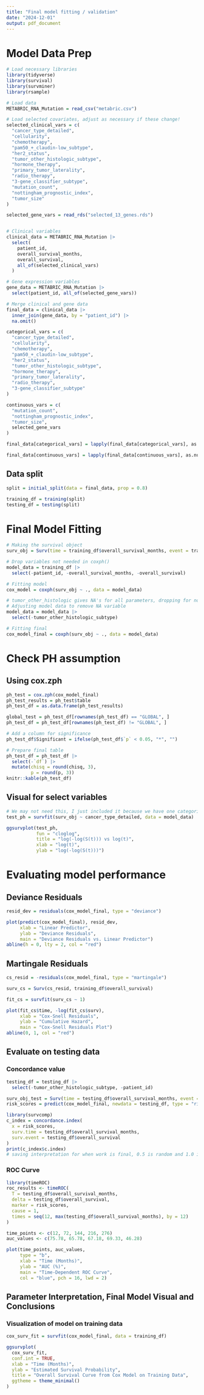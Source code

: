 ```yaml
---
title: "Final model fitting / validation"
date: "2024-12-01"
output: pdf_document
---
```


# Model Data Prep

```r
# Load necessary libraries
library(tidyverse)
library(survival)
library(survminer)
library(rsample)

# Load data
METABRIC_RNA_Mutation = read_csv("metabric.csv")

# Load selected covariates, adjust as necessary if these change!
selected_clinical_vars = c(
  "cancer_type_detailed",
  "cellularity",
  "chemotherapy",
  "pam50_+_claudin-low_subtype",
  "her2_status",
  "tumor_other_histologic_subtype",
  "hormone_therapy",
  "primary_tumor_laterality",
  "radio_therapy",
  "3-gene_classifier_subtype",
  "mutation_count",
  "nottingham_prognostic_index",
  "tumor_size"
)

selected_gene_vars = read_rds("selected_13_genes.rds")


# Clinical variables
clinical_data = METABRIC_RNA_Mutation |>
  select(
    patient_id,
    overall_survival_months,
    overall_survival,
    all_of(selected_clinical_vars)
  )

# Gene expression variables
gene_data = METABRIC_RNA_Mutation |>
  select(patient_id, all_of(selected_gene_vars))

# Merge clinical and gene data
final_data = clinical_data |>
  inner_join(gene_data, by = "patient_id") |>
  na.omit()  

categorical_vars = c(
  "cancer_type_detailed",
  "cellularity",
  "chemotherapy",
  "pam50_+_claudin-low_subtype",
  "her2_status",
  "tumor_other_histologic_subtype",
  "hormone_therapy",
  "primary_tumor_laterality",
  "radio_therapy",
  "3-gene_classifier_subtype"
)

continuous_vars = c(
  "mutation_count",
  "nottingham_prognostic_index",
  "tumor_size",
  selected_gene_vars
)

final_data[categorical_vars] = lapply(final_data[categorical_vars], as.factor)

final_data[continuous_vars] = lapply(final_data[continuous_vars], as.numeric)
```

## Data split

```r
split = initial_split(data = final_data, prop = 0.8)

training_df = training(split)
testing_df = testing(split)
```


# Final Model Fitting

```r
# Making the survival object
surv_obj = Surv(time = training_df$overall_survival_months, event = training_df$overall_survival)

# Drop variables not needed in coxph()
model_data = training_df |>
  select(-patient_id, -overall_survival_months, -overall_survival)

# Fitting model
cox_model = coxph(surv_obj ~ ., data = model_data)

# tumor_other_histologic gives NA's for all parameters, dropping for now
# Adjusting model data to remove NA variable
model_data = model_data |> 
  select(-tumor_other_histologic_subtype)

# Fitting final 
cox_model_final = coxph(surv_obj ~ ., data = model_data)

```

# Check PH assumption

## Using cox.zph

```r

ph_test = cox.zph(cox_model_final)
ph_test_results = ph_test$table
ph_test_df = as.data.frame(ph_test_results)

global_test = ph_test_df[rownames(ph_test_df) == "GLOBAL", ]
ph_test_df = ph_test_df[rownames(ph_test_df) != "GLOBAL", ]

# Add a column for significance
ph_test_df$Significant = ifelse(ph_test_df$`p` < 0.05, "*", "")

# Prepare final table
ph_test_df = ph_test_df |>
  select(-`df`) |> 
  mutate(chisq = round(chisq, 3),
         p = round(p, 3))
knitr::kable(ph_test_df)

```

## Visual for select variables

```r
# We may not need this, I just included it because we have one categorical variable which has a p-value borderline for PH assumption violation.
test_ph = survfit(surv_obj ~ cancer_type_detailed, data = model_data)

ggsurvplot(test_ph, 
           fun = "cloglog", 
           title = "log(-log(S(t))) vs log(t)", 
           xlab = "log(t)", 
           ylab = "log(-log(S(t)))")
```



# Evaluating model performance


## Deviance Residuals

```r
resid_dev = residuals(cox_model_final, type = "deviance")

plot(predict(cox_model_final), resid_dev,
     xlab = "Linear Predictor",
     ylab = "Deviance Residuals",
     main = "Deviance Residuals vs. Linear Predictor")
abline(h = 0, lty = 2, col = "red")
```

## Martingale Residuals

```r
cs_resid = -residuals(cox_model_final, type = "martingale")

surv_cs = Surv(cs_resid, training_df$overall_survival)

fit_cs = survfit(surv_cs ~ 1)

plot(fit_cs$time, -log(fit_cs$surv),
     xlab = "Cox-Snell Residuals",
     ylab = "Cumulative Hazard",
     main = "Cox-Snell Residuals Plot")
abline(0, 1, col = "red")
```

## Evaluate on testing data

### Concordance value
```r
testing_df = testing_df |> 
  select(-tumor_other_histologic_subtype, -patient_id)

surv_obj_test = Surv(time = testing_df$overall_survival_months, event = testing_df$overall_survival)
risk_scores = predict(cox_model_final, newdata = testing_df, type = "risk")

library(survcomp)
c_index = concordance.index(
  x = risk_scores,
  surv.time = testing_df$overall_survival_months,
  surv.event = testing_df$overall_survival
)
print(c_index$c.index)
# saving interpretation for when work is final, 0.5 is random and 1.0 is perfect
```


### ROC Curve
```r
library(timeROC)
roc_results <- timeROC(
  T = testing_df$overall_survival_months,
  delta = testing_df$overall_survival,
  marker = risk_scores,
  cause = 1,
  times = seq(12, max(testing_df$overall_survival_months), by = 12)
)

time_points <- c(12, 72, 144, 216, 276)
auc_values <- c(75.78, 65.78, 67.18, 69.33, 46.28)

plot(time_points, auc_values,
     type = "b",
     xlab = "Time (Months)",
     ylab = "AUC (%)",
     main = "Time-Dependent ROC Curve",
     col = "blue", pch = 16, lwd = 2)

```

## Parameter Interpretation, Final Model Visual and Conclusions 

### Visualization of model on training data
```r
cox_surv_fit = survfit(cox_model_final, data = training_df)

ggsurvplot(
  cox_surv_fit,
  conf.int = TRUE,
  xlab = "Time (Months)",
  ylab = "Estimated Survival Probability",
  title = "Overall Survival Curve from Cox Model on Training Data",
  ggtheme = theme_minimal()
)
```



